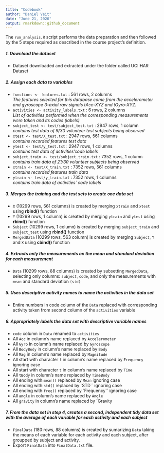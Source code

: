 ```yaml
---
title: "Codebook"
author: "Daniel Veit"
date: "June 21, 2020"
output: rmarkdown::github_document
---
```


The `run_analysis.R` script performs the data preparation and then followed by the 5 steps required as described in the course project’s definition.

##### 1. Download the dataset
+ Dataset downloaded and extracted under the folder called UCI HAR Dataset

##### 2. Assign each data to variables
+ `functions <- features.txt` : 561 rows, 2 columns  
*The features selected for this database come from the accelerometer and gyroscope 3-axial raw signals tAcc-XYZ and tGyro-XYZ.*
+ `activities <- activity_labels.txt` : 6 rows, 2 columns  
*List of activities performed when the corresponding measurements were taken and its codes (labels)*
+ `subject_test <- test/subject_test.txt` : 2947 rows, 1 column  
*contains test data of 9/30 volunteer test subjects being observed*
+ `xtest <- test/X_test.txt` : 2947 rows, 561 columns  
*contains recorded features test data*
+ `ytest <- test/y_test.txt` : 2947 rows, 1 columns  
*contains test data of activities’code labels*
+ `subject_train <- test/subject_train.txt` : 7352 rows, 1 column  
*contains train data of 21/30 volunteer subjects being observed*
+ `xtrain <- test/X_train.txt` : 7352 rows, 561 columns  
*contains recorded features train data*
+ `ytrain <- test/y_train.txt` : 7352 rows, 1 columns  
*contains train data of activities’ code labels*

##### 3. Merges the training and the test sets to create one data set
+ `X` (10299 rows, 561 columns) is created by merging `xtrain` and `xtest` using **rbind()** function  
+ `Y` (10299 rows, 1 column) is created by merging `ytrain` and `ytest` using **rbind()** function  
+ `Subject` (10299 rows, 1 column) is created by merging `subject_train` and `subject_test` using **rbind()** function  
+ `MergedData` (10299 rows, 563 column) is created by merging `Subject`, `Y` and `X` using **cbind()** function  

#####  4. Extracts only the measurements on the mean and standard deviation for each measurement
+ `Data` (10299 rows, 88 columns) is created by subsetting `MergedData`, selecting only columns: `subject`, `code`, and only the measurements with `mean` and standard deviation `(std)`  

#####  5. Uses descriptive activity names to name the activities in the data set
+ Entire numbers in code column of the `Data` replaced with corresponding activity taken from second column of the `activities` variable

#####  6. Appropriately labels the data set with descriptive variable names
+ `code` column in `Data` renamed to `activities`
+ All `Acc` in column’s name replaced by `Accelerometer`
+ All `Gyro` in column’s name replaced by `Gyroscope`
+ All `BodyBody` in column’s name replaced by `Body`
+ All `Mag` in column’s name replaced by `Magnitude`
+ All start with character `f` in column’s name replaced by `Frequency` ignoring case
+ All start with character `t` in column’s name replaced by `Time`
+ All `tBody` in column’s name replaced by `TimeBody`
+ All ending with `mean()` replaced by `Mean` ignoring case
+ All ending with `std()` replaced by `STD`` ignoring case
+ All ending with `freq()` replaced by `Frequency`` ignoring case
+ All `angle` in column’s name replaced by `Angle`
+ All `gravity` in column’s name replaced by `Gravity


#####  7. From the data set in step 4, creates a second, independent tidy data set with the average of each variable for each activity and each subject
+ `FinalData` (180 rows, 88 columns) is created by sumarizing `Data` taking the means of each variable for each activity and each subject, after groupped by subject and activity.
+ Export `FinalData` into `FinalData.txt` file.
